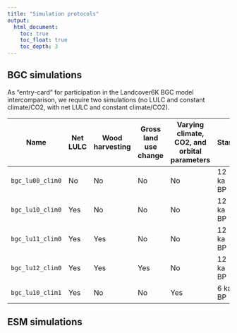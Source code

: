 ```yaml
---
title: "Simulation protocols"
output:
  html_document:
    toc: true
    toc_float: true
    toc_depth: 3
---
```


## BGC simulations

As "entry-card" for participation in the Landcover6K BGC model intercomparison, we require two simulations (no LULC and constant climate/CO2, with net LULC and constant climate/CO2). 

| Name              | Net LULC    | Wood harvesting   | Gross land use change | Varying climate, CO2, and orbital parameters | Start    | Entry-card? 
|-------------------|-------------|-------------------|-----------------------|---------------------------                   |-------   |------------ 
| `bgc_lu00_clim0`  | No          | No                | No                    | No                                           | 12 ka BP | Yes         
| `bgc_lu10_clim0`  | Yes         | No                | No                    | No                                           | 12 ka BP | Yes         
| `bgc_lu11_clim0`  | Yes         | Yes               | No                    | No                                           | 12 ka BP | No          
| `bgc_lu12_clim0`  | Yes         | Yes               | Yes                   | No                                           | 12 ka BP | No          
| `bgc_lu10_clim1`  | Yes         | No                | No                    | Yes                                          | 6 ka BP  | No          

## ESM simulations